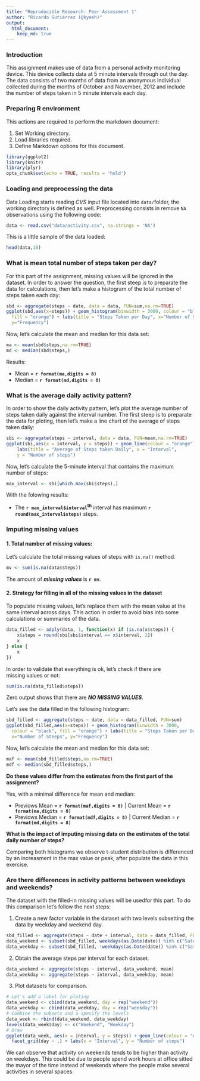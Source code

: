 ```yaml
---
title: "Reproducible Research: Peer Assessment 1"
author: "Ricardo Gutiérrez (@kyeeh)"
output: 
  html_document:
    keep_md: true
---
```


### Introduction

This assignment makes use of data from a personal activity monitoring device. This device collects data at 5 minute intervals through out the day. The data consists of two months of data from an anonymous individual collected during the months of October and November, 2012 and include the number of steps taken in 5 minute intervals each day.


### Preparing R environment
This actions are required to perform the markdown document:

1. Set Working directory.
2. Load libraries required.
3. Define Markdown options for this document.

```r
library(ggplot2)
library(knitr)
library(plyr)
opts_chunk$set(echo = TRUE, results = 'hold')
```


### Loading and preprocessing the data
Data Loading starts reading *CVS* input file located into `data/`folder, the 
working directory is defined as well. Preprocessing consists in remove `NA` 
observations using the following code: 

```r
data <- read.csv("data/activity.csv", na.strings = 'NA')
```

This is a little sample of the data loaded:
```r
head(data,10)
```

### What is mean total number of steps taken per day?
For this part of the assignment, missing values will be ignored in the dataset. 
In order to answer the question, the first steep is to preparate the data for 
calculations, then let's make a histogram of the total number of steps taken 
each day: 
```r
sbd <- aggregate(steps ~ date, data = data, FUN=sum,na.rm=TRUE)
ggplot(sbd,aes(x=steps)) + geom_histogram(binwidth = 3000, colour = "black", 
  fill = "orange") + labs(title = "Steps Taken per Day", x="Number of Steeps",
  y="Frequency")

```

Now, let's calculate the mean and median for this data set:
```r
ma <- mean(sbd$steps,na.rm=TRUE)
md <- median(sbd$steps,)
```
Results:

* Mean = **`r format(ma,digits = 8)`**
* Median = **`r format(md,digits = 8)`**

### What is the average daily activity pattern?
In order to show the daily activity pattern, let's plot the average number of 
steps taken daily against the interval number. The first steep is to preparate 
the data for ploting, then let's make a line chart of the average of steps taken 
daily: 
```r
sbi <- aggregate(steps ~ interval, data = data, FUN=mean,na.rm=TRUE)
ggplot(sbi,aes(x = interval, y = steps)) + geom_line(colour = "orange") +
    labs(title = "Average of Steps taken Daily", x = "Interval", 
    y = "Number of steps")
```

Now, let's calculate the 5-minute interval that contains the maximum
number of steps:
```r
max_interval <- sbi[which.max(sbi$steps),]
```
With the folowing results:

* The **`r max_interval$interval`<sup>th</sup>** interval has maximum **
`r round(max_interval$steps)`** steps.

### Imputing missing values

#### 1. Total number of missing values:

Let's calculate the total missing values of steps with `is.na()` method.

```r
mv <- sum(is.na(data$steps))
```

The amount of ***missing values*** is **`r mv`**.

#### 2. Strategy for filling in all of the missing values in the dataset

To populate missing values, let's replace them with the mean value at the same 
interval across days. This action in order to avoid bias into some calculations 
or summaries of the data.

```r
data_filled <- adply(data, 1, function(x) if (is.na(x$steps)) {
    x$steps = round(sbi[sbi$interval == x$interval, 2])
    x
} else {
    x
})
```

In order to validate that everything is ok, let's check if there are  
missing values or not:
```r
sum(is.na(data_filled$steps))
```

Zero output shows that there are ***NO MISSING VALUES***.

Let's see the data filled in the following histogram:
```r
sbd_filled <- aggregate(steps ~ date, data = data_filled, FUN=sum)
ggplot(sbd_filled,aes(x=steps)) + geom_histogram(binwidth = 3000, 
  colour = "black", fill = "orange") + labs(title = "Steps Taken per Day", 
  x="Number of Steeps", y="Frequency")
```

Now, let's calculate the mean and median for this data set:
```r
maf <- mean(sbd_filled$steps,na.rm=TRUE)
mdf <- median(sbd_filled$steps,)
```

**Do these values differ from the estimates from the first part of the 
assignment?**

Yes, with a minimal difference for mean and median:

* Previows Mean = **`r format(maf,digits = 8)`** | 
Current Mean = **`r format(ma,digits = 8)`**
* Previows Median = **`r format(mdf,digits = 8)`** | 
Current Median = **`r format(md,digits = 8)`**

**What is the impact of imputing missing data on the estimates of the total 
daily number of steps?**

Comparing both histograms we observe t-student distribution is differenced by an 
increasment in the max value or peak, after populate the data in this exercise.

### Are there differences in activity patterns between weekdays and weekends?

The dataset with the filled-in missing values will be usedfor this part. To do 
this comparison let's follow the next steps:

1. Create a new factor variable in the dataset with two levels subsetting the 
data by weekday and weekend day.
```r
sbd_filled <- aggregate(steps ~ date + interval, data = data_filled, FUN=sum)
data_weekend <- subset(sbd_filled, weekdays(as.Date(date)) %in% c("Saturday", "Sunday"))
data_weekday <- subset(sbd_filled, !weekdays(as.Date(date)) %in% c("Saturday", "Sunday"))
```

2. Obtain the average steps per interval for each dataset.
```r
data_weekend <- aggregate(steps ~ interval, data_weekend, mean)
data_weekday <- aggregate(steps ~ interval, data_weekday, mean)
```

3. Plot datasets for comparison.
```r
# Let's add a label for ploting
data_weekend <- cbind(data_weekend, day = rep("weekend"))
data_weekday <- cbind(data_weekday, day = rep("weekday"))
# Combine the subsets and a specify the levels
data_week <- rbind(data_weekend, data_weekday)
levels(data_week$day) <- c("Weekend", "Weekday")
# Draw
ggplot(data_week, aes(x = interval, y = steps)) + geom_line(colour = "orange") + 
  facet_grid(day ~ .) + labs(x = "Interval", y = "Number of steps")
```

We can observe that activity on weekends tends to be higher than activity on 
weekdays. This could be due to people spend work hours at office sitted the 
mayor of the time instead of weekends where the people make several activities 
in several spaces.